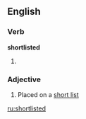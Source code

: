 ==English==

===Verb===
'''shortlisted'''

# {{past of|[[shortlist]]}}

===Adjective===
{{en-adj|-}}

# Placed on a [[short list]]

[[ru:shortlisted]]